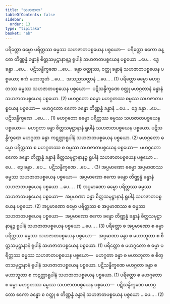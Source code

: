 ```yaml
---
title: "သဟဇာတ"
tableOfContents: false
sidebar:
  order: 13
type: "tipitaka"
basket: "ab"
---
```



<DynamicBreadcrumb />

<Division number="64">

<Paragraph number="2055">
ပရိတ္တော ဓမ္မော ပရိတ္တဿ ဓမ္မဿ သဟဇာတပစ္စယေန ပစ္စယော—  ပရိတ္တော ဧကော ခန္ဓော တိဏ္ဏန္နံ ခန္ဓာနံ စိတ္တသမုဋ္ဌာနာနဉ္စ ရူပါနံ သဟဇာတပစ္စယေန ပစ္စယော …ပေ…  ဒွေ ခန္ဓာ …ပေ…  ပဋိသန္ဓိက္ခဏေ …ပေ…  ခန္ဓာ ဝတ္ထုဿ, ဝတ္ထု ခန္ဓာနံ သဟဇာတပစ္စယေန ပစ္စယော; ဧကံ မဟာဘူတံ …ပေ…  အသညသတ္တာနံ …ပေ… . (1)
</Paragraph>

<Paragraph number="2056">
ပရိတ္တော ဓမ္မော မဟဂ္ဂတဿ ဓမ္မဿ သဟဇာတပစ္စယေန ပစ္စယော—  ပဋိသန္ဓိက္ခဏေ ဝတ္ထု မဟဂ္ဂတာနံ ခန္ဓာနံ သဟဇာတပစ္စယေန ပစ္စယော. (2)
</Paragraph>

</Division>
<Division number="65">

<Paragraph number="2057">
မဟဂ္ဂတော ဓမ္မော မဟဂ္ဂတဿ ဓမ္မဿ သဟဇာတပစ္စယေန ပစ္စယော—  မဟဂ္ဂတော ဧကော ခန္ဓော တိဏ္ဏန္နံ ခန္ဓာနံ …ပေ…  ဒွေ ခန္ဓာ …ပေ…  ပဋိသန္ဓိက္ခဏေ …ပေ… . (1)
</Paragraph>

<Paragraph number="2058">
မဟဂ္ဂတော ဓမ္မော ပရိတ္တဿ ဓမ္မဿ သဟဇာတပစ္စယေန ပစ္စယော—  မဟဂ္ဂတာ ခန္ဓာ စိတ္တသမုဋ္ဌာနာနံ ရူပါနံ သဟဇာတပစ္စယေန ပစ္စယော. ပဋိသန္ဓိက္ခဏေ မဟဂ္ဂတာ ခန္ဓာ ကဋတ္တာရူပါနံ သဟဇာတပစ္စယေန ပစ္စယော. (2)
</Paragraph>

<Paragraph number="2059">
မဟဂ္ဂတော ဓမ္မော ပရိတ္တဿ စ မဟဂ္ဂတဿ စ ဓမ္မဿ သဟဇာတပစ္စယေန ပစ္စယော—  မဟဂ္ဂတော ဧကော ခန္ဓော တိဏ္ဏန္နံ ခန္ဓာနံ စိတ္တသမုဋ္ဌာနာနဉ္စ ရူပါနံ သဟဇာတပစ္စယေန ပစ္စယော …ပေ…  ဒွေ ခန္ဓာ …ပေ…  ပဋိသန္ဓိက္ခဏေ …ပေ… . (3)
</Paragraph>

</Division>
<Division number="66">

<Paragraph number="2060">
အပ္ပမာဏော ဓမ္မော အပ္ပမာဏဿ ဓမ္မဿ သဟဇာတပစ္စယေန ပစ္စယော—  အပ္ပမာဏော ဧကော ခန္ဓော တိဏ္ဏန္နံ ခန္ဓာနံ သဟဇာတပစ္စယေန ပစ္စယော …ပေ… . (1)
</Paragraph>

<Paragraph number="2061">
အပ္ပမာဏော ဓမ္မော ပရိတ္တဿ ဓမ္မဿ သဟဇာတပစ္စယေန ပစ္စယော—  အပ္ပမာဏာ ခန္ဓာ စိတ္တသမုဋ္ဌာနာနံ ရူပါနံ သဟဇာတပစ္စယေန ပစ္စယော. (2)
</Paragraph>

<Paragraph number="2062">
အပ္ပမာဏော ဓမ္မော ပရိတ္တဿ စ အပ္ပမာဏဿ စ ဓမ္မဿ သဟဇာတပစ္စယေန ပစ္စယော—  အပ္ပမာဏော ဧကော ခန္ဓော တိဏ္ဏန္နံ ခန္ဓာနံ စိတ္တသမုဋ္ဌာနာနဉ္စ ရူပါနံ သဟဇာတပစ္စယေန ပစ္စယော …ပေ… . (3)
</Paragraph>

</Division>
<Division number="67">

<Paragraph number="2063">
ပရိတ္တော စ အပ္ပမာဏော စ ဓမ္မာ ပရိတ္တဿ ဓမ္မဿ သဟဇာတပစ္စယေန ပစ္စယော—  အပ္ပမာဏာ ခန္ဓာ စ မဟာဘူတာ စ စိတ္တသမုဋ္ဌာနာနံ ရူပါနံ သဟဇာတပစ္စယေန ပစ္စယော. (1)
</Paragraph>

<Paragraph number="2064">
ပရိတ္တော စ မဟဂ္ဂတော စ ဓမ္မာ ပရိတ္တဿ ဓမ္မဿ သဟဇာတပစ္စယေန ပစ္စယော—  မဟဂ္ဂတာ ခန္ဓာ စ မဟာဘူတာ စ စိတ္တသမုဋ္ဌာနာနံ ရူပါနံ သဟဇာတပစ္စယေန ပစ္စယော. ပဋိသန္ဓိက္ခဏေ မဟဂ္ဂတာ ခန္ဓာ စ မဟာဘူတာ စ ကဋတ္တာရူပါနံ သဟဇာတပစ္စယေန ပစ္စယော. (1)
</Paragraph>

<Paragraph number="2065">
ပရိတ္တော စ မဟဂ္ဂတော စ ဓမ္မာ မဟဂ္ဂတဿ ဓမ္မဿ သဟဇာတပစ္စယေန ပစ္စယော—  ပဋိသန္ဓိက္ခဏေ မဟဂ္ဂတော ဧကော ခန္ဓော စ ဝတ္ထု စ တိဏ္ဏန္နံ ခန္ဓာနံ သဟဇာတပစ္စယေန ပစ္စယော …ပေ… . (2)
</Paragraph>
</Division>